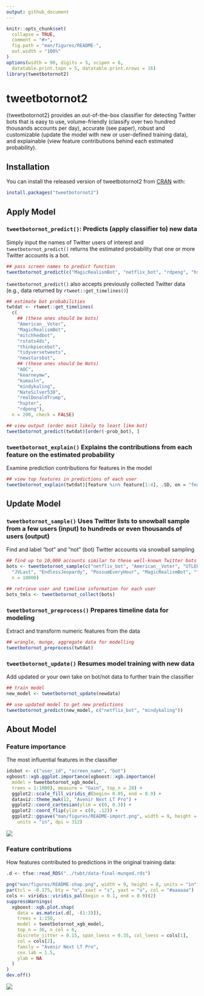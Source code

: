 ```yaml
---
output: github_document
---
```


<!-- README.md is generated from README.Rmd. Please edit that file -->

```r
knitr::opts_chunk$set(
  collapse = TRUE,
  comment = "#>",
  fig.path = "man/figures/README-",
  out.width = "100%"
)
options(width = 90, digits = 5, scipen = 6,
  datatable.print.topn = 5, datatable.print.nrows = 16)
library(tweetbotornot2)
```

# tweetbotornot2

<!-- badges: start -->
<!-- badges: end -->

{tweetbotornot2} provides an out-of-the-box classifier for detecting Twitter bots that 
is easy to use, volume-friendly (classify over two hundred thousands accounts per day),
accurate (see paper), robust and customizable (update the model with new or user-defined training data),
and explainable (view feature contributions behind each estimated probability).
    
## Installation

You can install the released version of tweetbotornot2 from [CRAN](https://CRAN.R-project.org) with:

``` r
install.packages("tweetbotornot2")
```

## Apply Model

### `tweetbotornot_predict()`: Predicts (apply classifier to) new data

Simply input the names of Twitter users of interest and `tweetbotornot_predict()` 
returns the estimated probability that one or more Twitter accounts is a bot.

``` r
## pass screen names to predict function
tweetbotornot_predict(c("MagicRealismBot", "netflix_bot", "rdpeng", "hspter"))
```

`tweetbotornot_predict()` also accepts previously collected Twitter data (e.g., data returned by `rtweet::get_timelines()`)

```r
## estimate bot probabilities
twtdat <- rtweet::get_timelines(
  c(
    ## (these ones should be bots)
    "American__Voter",
    "MagicRealismBot", 
    "mitchhedbot",
    "rstats4ds", 
    "thinkpiecebot", 
    "tidyversetweets", 
    "newstarsbot",
    ## (these ones should be Nots)
    "AOC", 
    "kearneymw", 
    "kumailn", 
    "mindykaling", 
    "NateSilver538", 
    "realDonaldTrump", 
    "hspter",
    "rdpeng"),
  n = 200, check = FALSE)

## view output (order most likely to least like bot)
tweetbotornot_predict(twtdat)[order(-prob_bot), ]
```

### `tweetbotornot_explain()` Explains the contributions from each feature on the estimated probability

Examine prediction contributions for features in the model

```r
## view top features in predictions of each user
tweetbotornot_explain(twtdat)[feature %in% feature[1:4], .SD, on = "feature"][1:16, -1]
```


## Update Model

### `tweetbotornot_sample()` Uses Twitter lists to snowball sample from a few users (input) to hundreds or even thousands of users (output)

Find and label "bot" and "not" (bot) Twitter accounts via snowball sampling

``` r
## find up to 10,000 accounts similar to these well-known Twitter bots
bots <- tweetbotornot_sample(c("netflix_bot", "American__Voter", "UTLEGtracker", 
  "JVLast", "EndlessJeopardy", "PossumEveryHour", "MagicRealismBot", "factbot1"), 
  n = 10000)

## retrieve user and timeline information for each user
bots_tmls <- tweetbotornot_collect(bots)
```

### `tweetbotornot_preprocess()` Prepares timeline data for modeling

Extract and transform numeric features from the data

``` r
## wrangle, munge, aggregate data for modelling
tweetbotornot_preprocess(twtdat)
```


### `tweetbotornot_update()` Resumes model training with new data

Add updated or your own take on bot/not data to further train the classifier

``` r
## train model
new_model <- tweetbotornot_update(newdata)

## use updated model to get new predictions
tweetbotornot_predict(new_model, c("netflix_bot", "mindykaling"))
```


## About Model

### Feature importance

The most influential features in the classifier

```r
idsbot <- c("user_id", "screen_name", "bot")
xgboost::xgb.ggplot.importance(xgboost::xgb.importance(
  model = tweetbotornot_xgb_model,
  trees = 1:1000), measure = "Gain", top_n = 28) +
  ggplot2::scale_fill_viridis_d(begin= 0.05, end = 0.9) +
  dataviz::theme_mwk(12, "Avenir Next LT Pro") +
  ggplot2::coord_cartesian(ylim = c(0, 0.3)) +
  ggplot2::coord_flip(ylim = c(0, .12)) + 
  ggplot2::ggsave("man/figures/README-import.png", width = 9, height = 8,
    units = "in", dpi = 312)
```

![](man/figures/README-import.png)

### Feature contributions

How features contributed to predictions in the original training data:

```r
.d <- tfse::read_RDS("../twbt/data-final-munged.rds")

png("man/figures/README-shap.png", width = 9, height = 8, units = "in", res = 312)
par(tcl = -0.175, bty = "n", xaxt = "s", yaxt = "s", col = "#aaaaaa")
cols <- viridis::viridis_pal(begin = 0.1, end = 0.9)(2)
suppressWarnings(
  xgboost::xgb.plot.shap(
    data = as.matrix(.d[, -(1:3)]),
    trees = 1:150,
    model = tweetbotornot_xgb_model,
    top_n = 36, n_col = 6,
    discrete_jitter = 0.15, span_loess = 0.35, col_loess = cols[1],
    col = cols[2],
    family = "Avenir Next LT Pro",
    cex.lab = 1.5,
    ylab = NA
  )
)
dev.off()
```

![](man/figures/README-shap.png)


